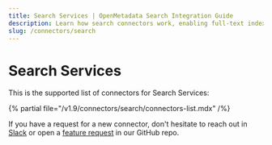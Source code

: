 ```yaml
---
title: Search Services | OpenMetadata Search Integration Guide
description: Learn how search connectors work, enabling full-text indexing and discovery across all ingested metadata.
slug: /connectors/search
---
```


# Search Services

This is the supported list of connectors for Search Services:

{% partial file="/v1.9/connectors/search/connectors-list.mdx" /%}

If you have a request for a new connector, don't hesitate to reach out in [Slack](https://slack.open-metadata.org/) or
open a [feature request](https://github.com/open-metadata/OpenMetadata/issues/new/choose) in our GitHub repo.

